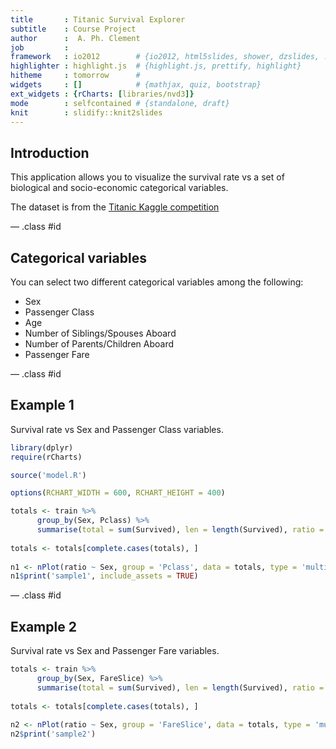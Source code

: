```yaml
---
title       : Titanic Survival Explorer
subtitle    : Course Project 
author      :  A. Ph. Clement
job         : 
framework   : io2012        # {io2012, html5slides, shower, dzslides, ...}
highlighter : highlight.js  # {highlight.js, prettify, highlight}
hitheme     : tomorrow      # 
widgets     : []            # {mathjax, quiz, bootstrap}
ext_widgets : {rCharts: [libraries/nvd3]}
mode        : selfcontained # {standalone, draft}
knit        : slidify::knit2slides
---
```


## Introduction

This application allows you to visualize the survival rate vs a set of biological and socio-economic categorical variables.

The dataset is from the <a href="https://www.kaggle.com/c/titanic-gettingStarted/data" target='_blank'>Titanic Kaggle competition</a>

--- .class #id 

## Categorical variables

You can select two different categorical variables among the following:

- Sex
- Passenger Class
- Age
- Number of Siblings/Spouses Aboard
- Number of Parents/Children Aboard
- Passenger Fare

--- .class #id 

## Example 1

Survival rate vs Sex and Passenger Class variables. 

```r
library(dplyr)
require(rCharts)

source('model.R')

options(RCHART_WIDTH = 600, RCHART_HEIGHT = 400)

totals <- train %>%
      group_by(Sex, Pclass) %>%
      summarise(total = sum(Survived), len = length(Survived), ratio = total / len)
    
totals <- totals[complete.cases(totals), ]    
    
n1 <- nPlot(ratio ~ Sex, group = 'Pclass', data = totals, type = 'multiBarChart')
n1$print('sample1', include_assets = TRUE)
```

--- .class #id 

## Example 2

Survival rate vs Sex and Passenger Fare variables. 

```r

totals <- train %>%
      group_by(Sex, FareSlice) %>%
      summarise(total = sum(Survived), len = length(Survived), ratio = total / len)
    
totals <- totals[complete.cases(totals), ]    
    
n2 <- nPlot(ratio ~ Sex, group = 'FareSlice', data = totals, type = 'multiBarChart')
n2$print('sample2')
```
